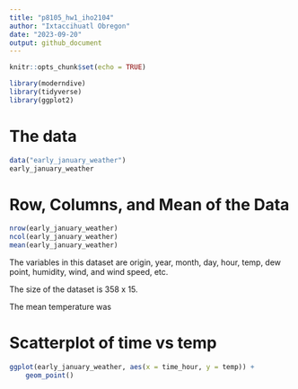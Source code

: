 ```yaml
---
title: "p8105_hw1_iho2104"
author: "Ixtaccihuatl Obregon"
date: "2023-09-20"
output: github_document
---
```


```r
knitr::opts_chunk$set(echo = TRUE)
```

```r
library(moderndive)
library(tidyverse)
library(ggplot2)
```

# The data
```r
data("early_january_weather")
early_january_weather
```
# Row, Columns, and Mean of the Data

```r
nrow(early_january_weather)
ncol(early_january_weather)
mean(early_january_weather)
```

The variables in this dataset are origin, year, month, day, hour, temp, dew point, humidity, wind, and wind speed, etc. 

The size of the dataset is 358 x 15. 

The mean temperature was 

# Scatterplot of time vs temp 
```r
ggplot(early_january_weather, aes(x = time_hour, y = temp)) +
    geom_point()
```

